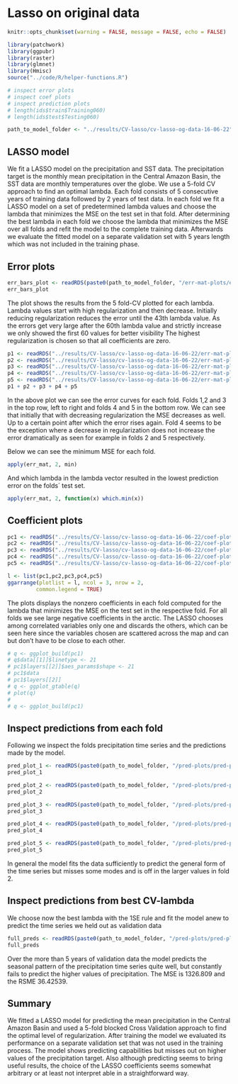 # Lasso on original data

```r
knitr::opts_chunk$set(warning = FALSE, message = FALSE, echo = FALSE)
```


```r
library(patchwork)
library(ggpubr)
library(raster)
library(glmnet)
library(Hmisc)
source("../code/R/helper-functions.R")
```

```r
# inspect error plots
# inspect coef plots
# inspect prediction plots
# length(ids$train$Training060)
# length(ids$test$Testing060)
```
```r
path_to_model_folder <- "../results/CV-lasso/cv-lasso-og-data-16-06-22"
```


## LASSO model

We fit a LASSO model on the precipitation and SST data.
The precipitation target is the monthly mean precipitation
in the Central Amazon Basin, the SST data are monthly temperatures
over the globe.
We use a 5-fold CV approach to find an optimal lambda.
Each fold consists of 5 consecutive years of training data
followed by 2 years of test data.
In each fold we fit a LASSO model on a set of predetermined lambda 
values and choose the lambda that minimizes the MSE on the test set 
in that fold.
After determining the best lambda in each fold we choose the
lambda that minimizes the MSE over all folds and refit the model
to the complete training data. Afterwards we evaluate the fitted model on a separate validation set with 5 years length which was not included
in the training phase.

## Error plots

<!-- ```{r} -->
<!-- err_mat <- readRDS("../results/CV-lasso/cv-lasso-og-data-16-06-22/err-mat.rds") -->
<!-- #err_mat <- sqrt(err_mat) -->
<!-- err_mat <- err_mat[1:60,] -->
<!-- ``` -->

<!-- ```{r} -->
<!-- lambda_id <- c(1:60) -->
<!-- mse <- apply(err_mat, 1, mean) -->
<!-- b <- mse -->
<!-- bplus <- apply(err_mat, 1, max) -->
<!-- bmin <- apply(err_mat, 1, min) -->
<!-- errbar(lambda_id, mse, b+bplus, b-bmin) -->
<!-- ``` -->



```r
err_bars_plot <- readRDS(paste0(path_to_model_folder, "/err-mat-plots/err-bars-plot.rds"))
err_bars_plot
```

The plot shows the results from the 5 fold-CV plotted for each lambda.
Lambda values start with high regularization and then decrease.
Initially reducing regularization reduces the error
until the 43th lambda value.
As the errors get very large after the 60th lambda value and strictly
increase we only showed the first 60 values for better visibility
The highest regularization is chosen so that all coefficients are zero.


<!-- ```{r} -->
<!-- # which.min(b) -->
<!-- # bs <- b[40:100] -->
<!-- # bbpluss <- (b+bplus)[40:100] -->
<!-- # bbmins <- (b-bmin)[40:100] -->
<!-- # (bs > bbpluss) | (bs < bbmins) -->
<!-- bmin <- which.min(b) -->
<!-- tv <- (b+bplus)[bmin] -->
<!-- tz <- b+bplus -->
<!-- tz <- tz[(bmin+1):100] -->
<!-- w <- tv < tz -->
<!-- #bmin is 40 -->
<!-- #w ist bei 45 true -->
<!-- l1se <- 45 -->

<!-- ``` -->



```r
p1 <- readRDS("../results/CV-lasso/cv-lasso-og-data-16-06-22/err-mat-plots/err-plot-fold-1.rds")
p2 <- readRDS("../results/CV-lasso/cv-lasso-og-data-16-06-22/err-mat-plots/err-plot-fold-2.rds")
p3 <- readRDS("../results/CV-lasso/cv-lasso-og-data-16-06-22/err-mat-plots/err-plot-fold-3.rds")
p4 <- readRDS("../results/CV-lasso/cv-lasso-og-data-16-06-22/err-mat-plots/err-plot-fold-4.rds")
p5 <- readRDS("../results/CV-lasso/cv-lasso-og-data-16-06-22/err-mat-plots/err-plot-fold-5.rds")
p1 + p2 + p3 + p4 + p5
```

In the above plot we can see the error curves for each fold.
Folds 1,2 and 3 in the top row, left to right and folds 4 and 5 in the bottom row.
We can see that initially that with decreasing regularization the MSE decreases as well.
Up to a certain point after which the error rises again.
Fold 4 seems to be the exception where a decrease in regularization
does not increase the error dramatically as seen for example in folds 2 and 5 respectively.

Below we can see the minimum MSE for each fold.
```r
apply(err_mat, 2, min)
```
And which lambda in the lambda vector resulted in the lowest prediction error on the folds´ test set.

```r
apply(err_mat, 2, function(x) which.min(x))
```



## Coefficient plots

```r
pc1 <- readRDS("../results/CV-lasso/cv-lasso-og-data-16-06-22/coef-plots/coef-plot-fold-1.rds")
pc2 <- readRDS("../results/CV-lasso/cv-lasso-og-data-16-06-22/coef-plots/coef-plot-fold-2.rds")
pc3 <- readRDS("../results/CV-lasso/cv-lasso-og-data-16-06-22/coef-plots/coef-plot-fold-3.rds")
pc4 <- readRDS("../results/CV-lasso/cv-lasso-og-data-16-06-22/coef-plots/coef-plot-fold-4.rds")
pc5 <- readRDS("../results/CV-lasso/cv-lasso-og-data-16-06-22/coef-plots/coef-plot-fold-5.rds")

l <- list(pc1,pc2,pc3,pc4,pc5)
ggarrange(plotlist = l, ncol = 3, nrow = 2,
         common.legend = TRUE)
```

The plots displays the nonzero coefficients in each fold computed
for the lambda that minimizes the MSE on the test set in the respective fold.
For all folds we see large negative coefficients in the arctic. 
The LASSO chooses among correlated variables only one and discards the others,
which can be seen here since the variables chosen are scattered across the map and can but don't have to be close to each other.


```r
# q <- ggplot_build(pc1)
# q$data[[1]]$linetype <- 21
# pc1$layers[[2]]$aes_params$shape <- 21
# pc1$data
# pc1$layers[[2]]
# q <- ggplot_gtable(q)
# plot(q)
# 
# q <- ggplot_build(pc1)
```



## Inspect predictions from each fold

Following we inspect the folds precipitation time series and
the predictions made by the model.

<!-- ```{r} -->
<!-- # load data -->
<!-- target_path <- "../data/interim/drought/chirps_setreftime_aggregated.rds" -->
<!-- features_path <- "../data/interim/sst/ersst_setreftime.nc" -->
<!-- target <- load_data(target_path) -->
<!-- target <- apply(getValues(target), 2, mean) -->
<!-- features <- load_data(features_path, "sst") -->
<!-- features <- t(features) -->
<!-- features <- prepare_sst(features) -->
<!-- ``` -->

<!-- ```{r} -->
<!-- #plot(ts(target)) -->
<!-- ``` -->


<!-- ```{r} -->
<!-- # get indices -->
<!-- lambdas <- readRDS("../results/CV-lasso/cv-lasso-og-data-16-06-22/lambda-vec.rds") -->
<!-- ids <- readRDS("../results/CV-lasso/cv-lasso-og-data-16-06-22/index-list.rds") -->
<!-- ``` -->


<!-- ```{r} -->
<!-- f1_train <- ids$train$Training060 -->
<!-- f1_test <- ids$test$Testing060 -->
<!-- x1_train <- features[f1_train,] -->
<!-- y1_train <- target[f1_train] -->
<!-- x1_test <- features[f1_test,] -->
<!-- y1_test <- target[f1_test] -->
<!-- min1 <- which.min(err_mat[,1]) -->
<!-- m1 <- glmnet(x1_train, y1_train, lambda=rev(lambdas)[min1], standardize = FALSE) -->
<!-- preds1 <- predict(object = m1, newx = x1_test) -->
<!-- df <- data.frame(preds = preds1, target = y1_test, check.names=TRUE) -->
<!-- ggplot() + geom_line(data = df, mapping = aes(x=1:14, y=s0, colour = "blue")) + -->
<!--   geom_line(data = df, mapping= aes(x=1:14, y=target)) -->
<!-- ``` -->

<!-- ```{r} -->
<!-- f2_train <- ids$train$Training134 -->
<!-- f2_test <- ids$test$Testing134 -->
<!-- x2_train <- features[f2_train,] -->
<!-- y2_train <- target[f2_train] -->
<!-- x2_test <- features[f2_test,] -->
<!-- y2_test <- target[f2_test] -->
<!-- min2 <- which.min(err_mat[,2]) -->
<!-- m2 <- glmnet(x2_train, y2_train, lambda=rev(lambdas)[min2], standardize = FALSE) -->
<!-- preds2 <- predict(m2, newx = x2_test) -->
<!-- df <- data.frame(preds = preds2, target = y2_test) -->
<!-- ggplot() + geom_line(data = df, mapping = aes(x=1:14, y=s0, colour = "blue")) + -->
<!--   geom_line(data = df, mapping= aes(x=1:14, y=target)) -->
<!-- ``` -->
<!-- ```{r} -->
<!-- f3_train <- ids$train$Training208 -->
<!-- f3_test <- ids$test$Testing208 -->
<!-- x3_train <- features[f3_train,] -->
<!-- y3_train <- target[f3_train] -->
<!-- x3_test <- features[f3_test,] -->
<!-- y3_test <- target[f3_test] -->
<!-- min3 <- which.min(err_mat[,3]) -->
<!-- m3 <- glmnet(x3_train, y3_train, lambda=rev(lambdas)[min3], standardize = FALSE) -->
<!-- preds3 <- predict(m3, newx = x3_test) -->
<!-- df <- data.frame(preds = preds3, target = y3_test) -->
<!-- ggplot() + geom_line(data = df, mapping = aes(x=1:14, y=s0, colour = "blue")) + -->
<!--   geom_line(data = df, mapping= aes(x=1:14, y=target)) -->
<!-- ``` -->
<!-- ```{r} -->
<!-- f4_train <- ids$train$Training282 -->
<!-- f4_test <- ids$test$Testing282 -->
<!-- x4_train <- features[f4_train,] -->
<!-- y4_train <- target[f4_train] -->
<!-- x4_test <- features[f4_test,] -->
<!-- y4_test <- target[f4_test] -->
<!-- min4 <- which.min(err_mat[,4]) -->
<!-- m4 <- glmnet(x4_train, y4_train, lambda=rev(lambdas)[min4], standardize = FALSE) -->
<!-- preds4 <- predict(m4, newx = x4_test) -->
<!-- df <- data.frame(preds = preds4, target = y4_test) -->
<!-- ggplot() + geom_line(data = df, mapping = aes(x=1:14, y=s0, colour = "blue")) + -->
<!--   geom_line(data = df, mapping= aes(x=1:14, y=target)) -->
<!-- ``` -->

<!-- ```{r} -->
<!-- f5_train <- ids$train$Training356 -->
<!-- f5_test <- ids$test$Testing356 -->
<!-- x5_train <- features[f5_train,] -->
<!-- y5_train <- target[f5_train] -->
<!-- x5_test <- features[f5_test,] -->
<!-- y5_test <- target[f5_test] -->
<!-- min5 <- which.min(err_mat[,5]) -->
<!-- m5 <- glmnet(x5_train, y5_train, lambda=rev(lambdas)[min5], standardize = FALSE) -->
<!-- preds5 <- predict(m5, newx = x5_test) -->
<!-- df <- data.frame(preds = preds5, target = y5_test) -->
<!-- ggplot() + geom_line(data = df, mapping = aes(x=1:14, y=s0, colour = "blue")) + -->
<!--   geom_line(data = df, mapping= aes(x=1:14, y=target)) -->
<!-- ``` -->



```r
pred_plot_1 <- readRDS(paste0(path_to_model_folder, "/pred-plots/pred-plot-fold-1.rds"))
pred_plot_1
```
```r
pred_plot_2 <- readRDS(paste0(path_to_model_folder, "/pred-plots/pred-plot-fold-2.rds"))
pred_plot_2
```
```r
pred_plot_3 <- readRDS(paste0(path_to_model_folder, "/pred-plots/pred-plot-fold-3.rds"))
pred_plot_3
```
```r
pred_plot_4 <- readRDS(paste0(path_to_model_folder, "/pred-plots/pred-plot-fold-4.rds"))
pred_plot_4
```
```r
pred_plot_5 <- readRDS(paste0(path_to_model_folder, "/pred-plots/pred-plot-fold-5.rds"))
pred_plot_5
```
In general the model fits the data sufficiently to predict the general
form of the time series but misses some modes and is off in the larger
values in fold 2.

## Inspect predictions from best CV-lambda

We choose now the best lambda with the 1SE rule and fit 
the model anew to predict the time series we held out
as validation data

<!-- ```{r} -->
<!-- # fit model with best lambda -->
<!-- #which.min(b) -->
<!-- lambdas <- readRDS("../results/CV-lasso/cv-lasso-og-data-16-06-22/lambda-vec.rds") -->
<!-- ``` -->

<!-- ```{r} -->
<!-- minmin <- which.min(apply(err_mat, 1, mean)) -->
<!-- #minmin <- l1se -->
<!-- best_lambda <- rev(lambdas)[minmin] -->
<!-- #dim(features) -->
<!-- m_full <- glmnet(features[1:370,], target[1:370], lambda = best_lambda, standardize = FALSE) -->
<!-- preds_full <- predict(m_full, newx = features[371:432,], -->
<!--                       lambda = best_lambda) -->
<!-- df <- data.frame(preds = preds_full, target = target[371:432]) -->
<!-- #dim(preds_full) -->
<!-- ggplot() + geom_line(data = df, mapping = aes(x=1:62, y=s0, colour = "blue")) + -->
<!--   geom_line(data = df, mapping= aes(x=1:62, y=target)) -->

<!-- ``` -->
<!-- ```{r} -->
<!-- sqrt(mean((df$s0 - df$target)^2)) -->
<!-- ``` -->
<!-- ```{r} -->
<!-- mean((df$s0 - df$target)^2) -->
<!-- ``` -->




```r
full_preds <- readRDS(paste0(path_to_model_folder, "/pred-plots/pred-plot-full.rds"))
full_preds
```

Over the more than 5 years of validation data the model predicts the
seasonal pattern of the precipitation time series quite well,
but constantly fails to predict the higher values of precipitation.
The MSE is 1326.809 and the RSME 36.42539.

## Summary
We fitted a LASSO model for predicting the mean precipitation
in the Central Amazon Basin and used a 5-fold blocked Cross Validation
approach to find the optimal level of regularization.
After training the model we evaluated its performance on a separate validation set that was not used in the training process.
The model shows predicting capabilities but misses out on higher values of the precipitation target.
Also although predicting seems to bring useful results, the choice of the LASSO coefficients seems somewhat arbitrary or at least not
interpret able in a straightforward way.


<!-- ```{r} -->
<!-- m_full2 <- glmnet(features[1:370,], target[1:370], lambda = rev(lambdas), standardize = FALSE) -->
<!-- preds_full2 <- predict.glmnet(m_full2, newx = features[371:432,], s = rev(lambdas)) -->
<!-- v <- apply(preds_full2,2,function(x) mean((x-target[371:432])^2)) -->
<!-- v <- unname(v) -->
<!-- best_l <- which.min(v) -->
<!-- df2 <- data.frame(preds = preds_full2[,best_l], target = target[371:432]) -->
<!-- #dim(preds_full) -->
<!-- ggplot() + geom_line(data = df2, mapping = aes(x=1:62, y=preds, colour = "blue")) + -->
<!--   geom_line(data = df, mapping= aes(x=1:62, y=target)) -->
<!-- ``` -->
<!-- ```{r} -->
<!-- sqrt(mean((df2$preds - df$target)^2)) -->
<!-- ``` -->

